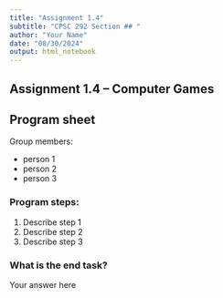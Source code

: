 ```yaml
---
title: "Assignment 1.4"
subtitle: "CPSC 292 Section ## "
author: "Your Name"
date: "08/30/2024"
output: html_notebook
---
```


## Assignment 1.4 -- Computer Games

## Program sheet

Group members: 

 - person 1
 - person 2
 - person 3
 
### Program steps: 

 1. Describe step 1
 2. Describe step 2
 3. Describe step 3
 
 
### What is the end task? 

Your answer here